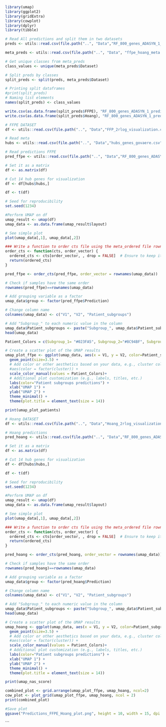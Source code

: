 #############################################################################################

```r
library(umap)
library(ggplot2)
library(gridExtra)
library(cowplot)
library(dplyr)
library(tibble)
```




```r
# Read All predictions and split them in two datasets
preds <- utils::read.csv(file.path("..", "Data","RF_800_genes_ADASYN_1_predictions.csv"), row.names = 1)
```
```r
meta_preds <- utils::read.csv(file.path("..", "Data", "ffpe_hoang_meta.csv"), row.names = 1)
```

```r
# Get unique classes from meta_preds
class_values <- unique(meta_preds$Dataset)

# Split preds by classes
split_preds <- split(preds, meta_preds$Dataset)

# Printing split dataframes
#print(split_preds)
# Naming list elements
names(split_preds) <- class_values
```

```r
write.csv(as.data.frame(split_preds$FFPE), "RF_800_genes_ADASYN_1_predictions_ffpe.csv")
write.csv(as.data.frame(split_preds$Hoang), "RF_800_genes_ADASYN_1_predictions_hoang.csv")

```


 

#################################################################################################

```r
# FFPE DATASET
df <- utils::read.csv(file.path("..", "Data","FFP_2rlog_visualization.csv"), row.names = 1)
```


```r
# Read meta
hubs <- utils::read.csv(file.path("..", "Data","hubs_genes_govaere.csv"), row.names = 1)

```

```r
# Read predictions FFPE
pred_ffpe <- utils::read.csv(file.path("..", "Data","RF_800_genes_ADASYN_1_predictions_ffpe.csv"), row.names = 1)

```


```r
# Set it as a matrix
df <- as.matrix(df)
```

```r
# Cut 14 hub genes for visualization
df <- df[hubs$hubs,]
```

```r
df <- t(df)
```


```r
# Seed for reproducibility
set.seed(1234)
```

```r
#Perform UMAP on df
umap_result <- umap(df)
umap_data <- as.data.frame(umap_result$layout)
```


```r
# See simple plot
plot(umap_data[,1], umap_data[,2])
```


```r
### Write a function to order cts file using the meta_ordered file rownames
order_cts <- function(cts, order_vector) {
  ordered_cts <- cts[order_vector, , drop = FALSE]  # Ensure to keep it as a dataframe
  return(ordered_cts)
}

```

```r
pred_ffpe <- order_cts(pred_ffpe, order_vector = rownames(umap_data))
```


```r
# Check if samples have the same order
rownames(pred_ffpe)==rownames(umap_data)
```


```r
# Add grouping variable as a factor
umap_data$group <- factor(pred_ffpe$Prediction)
```

```r
# Change column name
colnames(umap_data) <- c("V1", "V2", "Patient_subgroups")
```

```r
# Add "Subgroup_" to each numeric value in the column
umap_data$Patient_subgroups <- paste("Subgroup_", umap_data$Patient_subgroups, sep = "")
head(umap_data)
```


```r
Patient_Colors = c(Subgroup_1= "#023FA5", Subgroup_2="#8C94BF", Subgroup_3= "#D2D3DC", Subgroup_4= "#DDD0D2", Subgroup_5= "#C18692", Subgroup_6="#8E063B")
```

```r
# Create a scatter plot of the UMAP results
umap_plot_ffpe <- ggplot(umap_data, aes(x = V1, y = V2, color=Patient_subgroups)) +
  geom_point(size=3.5) +
  # Add color or other aesthetics based on your data, e.g., cluster colors
  #aes(color = factor(cluster)) +
  scale_color_manual(values = Patient_Colors)+
  # Additional plot customization (e.g., labels, titles, etc.)
  labs(color="Patient subgroups predictions") +
  xlab("UMAP 1") +
  ylab("UMAP 2") +
  theme_minimal() +
  theme(plot.title = element_text(size = 14))

print(umap_plot_patients)
```



```r
# Hoang DATASET
df <- utils::read.csv(file.path("..", "Data","Hoang_2rlog_visualization.csv"), row.names = 1)
```

```r
# Hoang predictions
pred_hoang <- utils::read.csv(file.path("..", "Data","RF_800_genes_ADASYN_1_predictions_hoang.csv"), row.names = 1)
```



```r
# Set it as a matrix
df <- as.matrix(df)
```

```r
# Cut 14 hub genes for visualization
df <- df[hubs$hubs,]
```

```r
df <- t(df)
```


```r
# Seed for reproducibility
set.seed(1234)
```

```r
#Perform UMAP on df
umap_result <- umap(df)
umap_data <- as.data.frame(umap_result$layout)
```


```r
# See simple plot
plot(umap_data[,1], umap_data[,2])
```


```r
### Write a function to order cts file using the meta_ordered file rownames
order_cts <- function(cts, order_vector) {
  ordered_cts <- cts[order_vector, , drop = FALSE]  # Ensure to keep it as a dataframe
  return(ordered_cts)
}

```

```r
pred_hoang <- order_cts(pred_hoang, order_vector = rownames(umap_data))
```


```r
# Check if samples have the same order
rownames(pred_hoang)==rownames(umap_data)
```



```r
# Add grouping variable as a factor
umap_data$group <- factor(pred_hoang$Prediction)
```

```r
# Change column name
colnames(umap_data) <- c("V1", "V2", "Patient_subgroups")
```

```r
# Add "Subgroup_" to each numeric value in the column
umap_data$Patient_subgroups <- paste("Subgroup_", umap_data$Patient_subgroups, sep = "")
head(umap_data)
```



```r
# Create a scatter plot of the UMAP results
umap_hoang <- ggplot(umap_data, aes(x = V1, y = V2, color=Patient_subgroups)) +
  geom_point(size=3.5) +
  # Add color or other aesthetics based on your data, e.g., cluster colors
  #aes(color = factor(cluster)) +
  scale_color_manual(values = Patient_Colors)+
  # Additional plot customization (e.g., labels, titles, etc.)
  labs(color="Patient subgroups predictions") +
  xlab("UMAP 1") +
  ylab("UMAP 2") +
  theme_minimal() +
  theme(plot.title = element_text(size = 14))

print(umap_nas_score)
```

```r
combined_plot <- grid.arrange(umap_plot_ffpe, umap_hoang, ncol=2)
cow_plot <- plot_grid(umap_plot_ffpe, umap_hoang, ncol = 2)
print(combined_plot)
```


```r
#Save plot
ggsave("Predictions_FFPE_Hoang_plot.png", height = 10, width = 15, dpi = 800, bg="white") 


```
```



